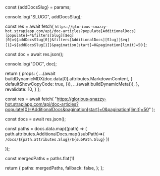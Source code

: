 

const {addDocsSlug} = params;

console.log("SLUGG", addDocsSlug);

const res = await fetch(
`https://glorious-snazzy-hot.strapiapp.com/api/doc-articles?populate[AdditionalDocs][populate]=*&filters[Slug][$eq][0]=${addDocsSlug[0]}&filters[AdditionalDocs][Slug][$eq][1]=${addDocsSlug[1]}&pagination[start]=0&pagination[limit]=50`
);

const doc = await res.json();

console.log("DOC", doc);

return {
props: {
...(await buildDynamicMDX(doc.data[0].attributes.MarkdownContent, {
defaultShowCopyCode: true,
})),
...(await buildDynamicMeta()),
},
revalidate: 10,
}
};


const res = await fetch(
"https://glorious-snazzy-hot.strapiapp.com/api/doc-articles?populate[0]=AdditionalDocs&pagination[start]=0&pagination[limit]=50"
);

const docs = await res.json();

const paths = docs.data.map((path) => (
path.attributes.AdditionalDocs.map((subPath)=>(
`/docs/${path.attributes.Slug}/${subPath.Slug}`
))

));

const mergedPaths = paths.flat(1)

return {
paths: mergedPaths,
fallback: false,
};
};

<RemoteContent />
